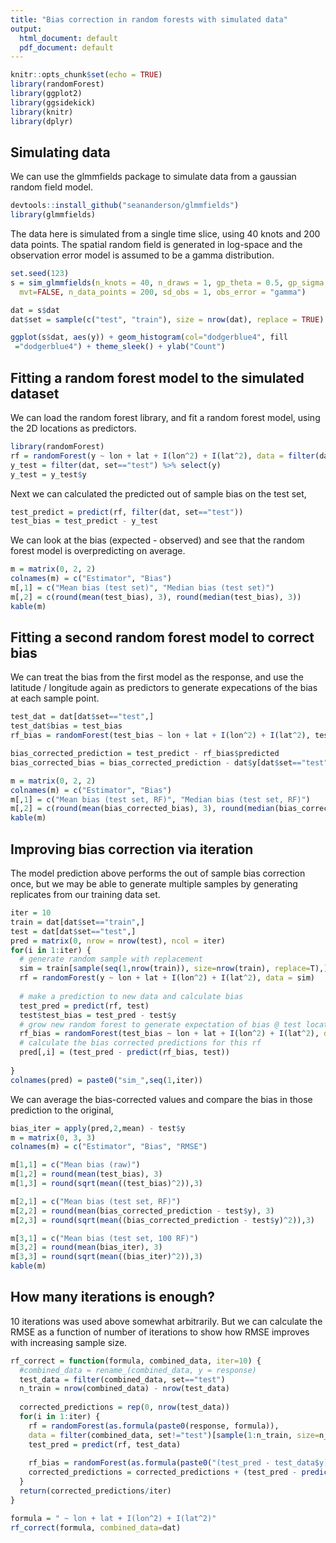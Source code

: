 ```yaml
---
title: "Bias correction in random forests with simulated data"
output:
  html_document: default
  pdf_document: default
---
```


```r
knitr::opts_chunk$set(echo = TRUE)
library(randomForest)
library(ggplot2)
library(ggsidekick)
library(knitr)
library(dplyr)
```

## Simulating data
We can use the glmmfields package to simulate data from a gaussian random field model. 

```r
devtools::install_github("seananderson/glmmfields")
library(glmmfields)
```

The data here is simulated from a single time slice, using 40 knots and 200 data points. The spatial random field is generated in log-space and the observation error model is assumed to be a gamma distribution.  

```r
set.seed(123)
s = sim_glmmfields(n_knots = 40, n_draws = 1, gp_theta = 0.5, gp_sigma = 0.2,
  mvt=FALSE, n_data_points = 200, sd_obs = 1, obs_error = "gamma")

dat = s$dat
dat$set = sample(c("test", "train"), size = nrow(dat), replace = TRUE)
```

```r
ggplot(s$dat, aes(y)) + geom_histogram(col="dodgerblue4", fill
 ="dodgerblue4") + theme_sleek() + ylab("Count")
```

\pagebreak  
  
## Fitting a random forest model to the simulated dataset

We can load the random forest library, and fit a random forest model, using the 2D locations as predictors. 

```r
library(randomForest)
rf = randomForest(y ~ lon + lat + I(lon^2) + I(lat^2), data = filter(dat, set=="train"))
y_test = filter(dat, set=="test") %>% select(y)
y_test = y_test$y
```

Next we can calculated the predicted out of sample bias on the test set,

```r
test_predict = predict(rf, filter(dat, set=="test"))
test_bias = test_predict - y_test
```

We can look at the bias (expected - observed) and see that the random forest model is overpredicting on average. 

```r
m = matrix(0, 2, 2)
colnames(m) = c("Estimator", "Bias")
m[,1] = c("Mean bias (test set)", "Median bias (test set)")
m[,2] = c(round(mean(test_bias), 3), round(median(test_bias), 3))
kable(m)
```

## Fitting a second random forest model to correct bias

We can treat the bias from the first model as the response, and use the latitude / longitude again as predictors to generate expecations of the bias at each sample point. 
```r
test_dat = dat[dat$set=="test",]
test_dat$bias = test_bias
rf_bias = randomForest(test_bias ~ lon + lat + I(lon^2) + I(lat^2), test_dat)

bias_corrected_prediction = test_predict - rf_bias$predicted
bias_corrected_bias = bias_corrected_prediction - dat$y[dat$set=="test"]
```

```r
m = matrix(0, 2, 2)
colnames(m) = c("Estimator", "Bias")
m[,1] = c("Mean bias (test set, RF)", "Median bias (test set, RF)")
m[,2] = c(round(mean(bias_corrected_bias), 3), round(median(bias_corrected_bias), 3))
kable(m)
```

## Improving bias correction via iteration

The model prediction above performs the out of sample bias correction once, but we may be able to generate multiple samples by generating replicates from our training data set. 


```r
iter = 10
train = dat[dat$set=="train",]
test = dat[dat$set=="test",]
pred = matrix(0, nrow = nrow(test), ncol = iter)
for(i in 1:iter) {
  # generate random sample with replacement
  sim = train[sample(seq(1,nrow(train)), size=nrow(train), replace=T),]
  rf = randomForest(y ~ lon + lat + I(lon^2) + I(lat^2), data = sim)
  
  # make a prediction to new data and calculate bias
  test_pred = predict(rf, test)
  test$test_bias = test_pred - test$y
  # grow new random forest to generate expectation of bias @ test locations
  rf_bias = randomForest(test_bias ~ lon + lat + I(lon^2) + I(lat^2), data=test)
  # calculate the bias corrected predictions for this rf
  pred[,i] = (test_pred - predict(rf_bias, test))
    
}
colnames(pred) = paste0("sim_",seq(1,iter))

```

We can average the bias-corrected values and compare the bias in those prediction to the original,

```r
bias_iter = apply(pred,2,mean) - test$y
m = matrix(0, 3, 3)
colnames(m) = c("Estimator", "Bias", "RMSE")

m[1,1] = c("Mean bias (raw)")
m[1,2] = round(mean(test_bias), 3)
m[1,3] = round(sqrt(mean((test_bias)^2)),3)

m[2,1] = c("Mean bias (test set, RF)")
m[2,2] = round(mean(bias_corrected_prediction - test$y), 3)
m[2,3] = round(sqrt(mean((bias_corrected_prediction - test$y)^2)),3)

m[3,1] = c("Mean bias (test set, 100 RF)")
m[3,2] = round(mean(bias_iter), 3)
m[3,3] = round(sqrt(mean((bias_iter)^2)),3)
kable(m)
```

## How many iterations is enough? 

10 iterations was used above somewhat arbitrarily. But we can calculate the RMSE as a function of number of iterations to show how RMSE improves with increasing sample size. 

```r
rf_correct = function(formula, combined_data, iter=10) {
  #combined_data = rename_(combined_data, y = response)
  test_data = filter(combined_data, set=="test")
  n_train = nrow(combined_data) - nrow(test_data)
  
  corrected_predictions = rep(0, nrow(test_data))
  for(i in 1:iter) {
    rf = randomForest(as.formula(paste0(response, formula)), 
    data = filter(combined_data, set!="test")[sample(1:n_train, size=n_train, replace=TRUE),])
    test_pred = predict(rf, test_data)
  
    rf_bias = randomForest(as.formula(paste0("(test_pred - test_data$y)", formula)), data=test_data)
    corrected_predictions = corrected_predictions + (test_pred - predict(rf_bias, test_data))
  }
  return(corrected_predictions/iter)
}

formula = " ~ lon + lat + I(lon^2) + I(lat^2)"
rf_correct(formula, combined_data=dat)

```

